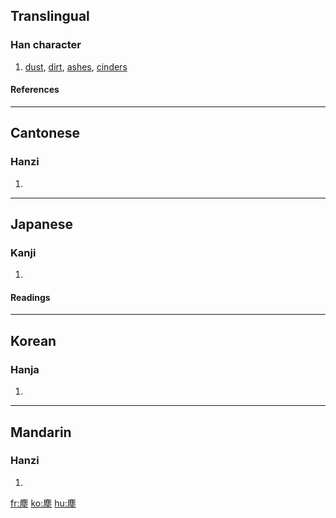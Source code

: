 {{see|尘}}

==Translingual==
===Han character===
{{Han char|rn=32|rad=土|as=11|sn=14|four=0021<sub>4</sub>|canj=戈心土 (IPG)}}
# [[dust]], [[dirt]], [[ashes]], [[cinders]]
====References====
{{Han ref|kx=0236.380|dkj=05388|dj=0475.040|hdz=10482.030|uh=5875|ud=22645|bh=B9D0|bd=47568}}
----
==Cantonese==
===Hanzi===
{{yue-hanzi|jyut=|y=chan4}}
# {{defn|Cantonese}}
----
==Japanese==
===Kanji===
{{ja-kanji|grade=|rs=土11}}
# {{defn|Japanese}} 
====Readings====
{{ja-readings|on=[[じん]] (jin)|kun=[[ちり]] (chiri)}}
----
==Korean==
===Hanja===
{{ko-hanja|hangeul=진|rv=jin|mr=chin}}
# {{defn|Korean}}
----
==Mandarin==
===Hanzi===
{{cmn-hanzi|sim=尘|pin=[[chén]] ([[chen2]])|wg=ch'en<sup>2</sup>}}
# {{defn|Mandarin}}

[[fr:塵]]
[[ko:塵]]
[[hu:塵]]